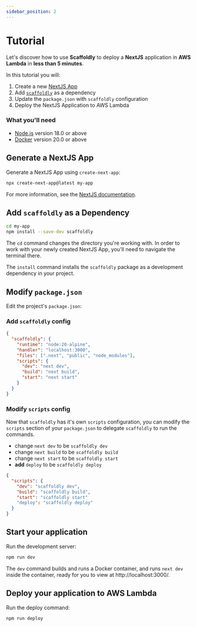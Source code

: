 ```yaml
---
sidebar_position: 2
---
```


# Tutorial

Let's discover how to use **Scaffoldly** to deploy a **NextJS** application in **AWS Lambda** in **less than 5 minutes**.

In this tutorial you will:

1.  Create a new [NextJS App](https://nextjs.org)
1.  Add [`scaffoldly`](https://npmjs.com/package/scaffoldly) as a dependency
1.  Update the `package.json` with `scaffoldly` configuration
1.  Deploy the NextJS Application to AWS Lambda

### What you'll need

- [Node.js](https://nodejs.org/en/download/) version 18.0 or above
- [Docker](https://docs.docker.com/get-docker/) version 20.0 or above

## Generate a NextJS App

Generate a NextJS App using `create-next-app`:

```bash
npx create-next-app@latest my-app
```

For more information, see the [NextJS documentation](https://nextjs.org/docs/getting-started/installation).

## Add `scaffoldly` as a Dependency

```bash npm2yarn
cd my-app
npm install --save-dev scaffoldly
```

The `cd` command changes the directory you're working with. In order to work with your newly created NextJS App, you'll need to navigate the terminal there.

The `install` command installs the `scaffoldly` package as a development dependency in your project.

## Modify `package.json`

Edit the project's `package.json`:

### Add `scaffoldly` config

```json title="package.json"
{
  "scaffoldly": {
    "runtime": "node:20-alpine",
    "handler": "localhost:3000",
    "files": [".next", "public", "node_modules"],
    "scripts": {
      "dev": "next dev",
      "build": "next build",
      "start": "next start"
    }
  }
}
```

### Modify `scripts` config

Now that `scaffoldly` has it's own `scripts` configuration, you can modify the `scripts` section of your `package.json` to delegate `scaffoldly` to run the commands.

- change `next dev` to be `scaffoldly dev`
- change `next build` to be `scaffoldly build`
- change `next start` to be `scaffoldly start`
- **add** `deploy` to be `scaffoldly deploy`

```json title="package.json"
{
  "scripts": {
    "dev": "scaffoldly dev",
    "build": "scaffoldly build",
    "start": "scaffoldly start"
    "deploy": "scaffoldly deploy"
  }
}
```

## Start your application

Run the development server:

```bash npm2yarn
npm run dev
```

The `dev` command builds and runs a Docker container, and runs `next dev` inside the container, ready for you to view at http://localhost:3000/.

## Deploy your application to AWS Lambda

Run the deploy command:

```bash npm2yarn
npm run deploy
```
